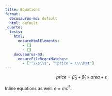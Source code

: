 ```yaml
---
title: Equations
format:
  docusaurus-md: default
  html: default
_quarto:
  tests:
    html:
      ensureHtmlElements:
        - []
        - []
    docusaurus-md:
      ensureFileRegexMatches:
        - ["^\\$\\$", "^price = \\\\hat"]
---
```


$$
price = \hat{\beta}_0 + \hat{\beta}_1 \times area + \epsilon
$$

Inline equations as well: $e = mc^2$.